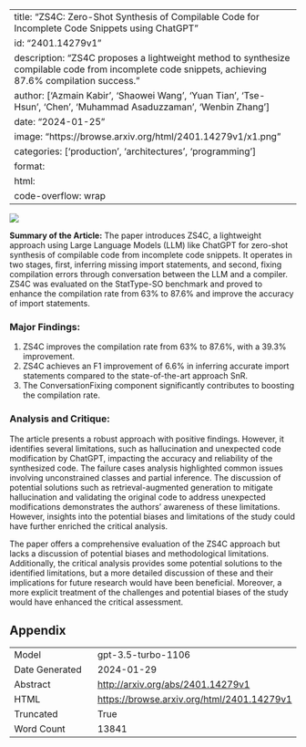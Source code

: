 
---
title: "ZS4C: Zero-Shot Synthesis of Compilable Code for Incomplete Code Snippets using ChatGPT"
id: "2401.14279v1"
description: "ZS4C proposes a lightweight method to synthesize compilable code from incomplete code snippets, achieving 87.6% compilation success."
author: ['Azmain Kabir', 'Shaowei Wang', 'Yuan Tian', 'Tse-Hsun', 'Chen', 'Muhammad Asaduzzaman', 'Wenbin Zhang']
date: "2024-01-25"
image: "https://browse.arxiv.org/html/2401.14279v1/x1.png"
categories: ['production', 'architectures', 'programming']
format:
  html:
    code-overflow: wrap
---

![](https://browse.arxiv.org/html/2401.14279v1/x1.png)

**Summary of the Article:**
The paper introduces ZS4C, a lightweight approach using Large Language Models (LLM) like ChatGPT for zero-shot synthesis of compilable code from incomplete code snippets. It operates in two stages, first, inferring missing import statements, and second, fixing compilation errors through conversation between the LLM and a compiler. ZS4C was evaluated on the StatType-SO benchmark and proved to enhance the compilation rate from 63% to 87.6% and improve the accuracy of import statements.

### Major Findings:
1. ZS4C improves the compilation rate from 63% to 87.6%, with a 39.3% improvement.
2. ZS4C achieves an F1 improvement of 6.6% in inferring accurate import statements compared to the state-of-the-art approach SnR.
3. The ConversationFixing component significantly contributes to boosting the compilation rate.

### Analysis and Critique:
The article presents a robust approach with positive findings. However, it identifies several limitations, such as hallucination and unexpected code modification by ChatGPT, impacting the accuracy and reliability of the synthesized code. The failure cases analysis highlighted common issues involving unconstrained classes and partial inference. The discussion of potential solutions such as retrieval-augmented generation to mitigate hallucination and validating the original code to address unexpected modifications demonstrates the authors' awareness of these limitations. However, insights into the potential biases and limitations of the study could have further enriched the critical analysis.

The paper offers a comprehensive evaluation of the ZS4C approach but lacks a discussion of potential biases and methodological limitations. Additionally, the critical analysis provides some potential solutions to the identified limitations, but a more detailed discussion of these and their implications for future research would have been beneficial. Moreover, a more explicit treatment of the challenges and potential biases of the study would have enhanced the critical assessment.

## Appendix

|          |          |
|----------|----------|
| Model     | gpt-3.5-turbo-1106       |
| Date Generated     | 2024-01-29       |
| Abstract | [http://arxiv.org/abs/2401.14279v1](http://arxiv.org/abs/2401.14279v1)        |
| HTML     | [https://browse.arxiv.org/html/2401.14279v1](https://browse.arxiv.org/html/2401.14279v1)       |
| Truncated       | True       |
| Word Count       | 13841       |